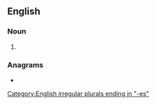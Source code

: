 {{also|métathèses}}
==English==

===Noun===
{{head|en|noun form}}

# {{plural of|en|metathesis}}

===Anagrams===
* {{anagrams|en|a=aeeehmsstt|teamsheets}}

[[Category:English irregular plurals ending in "-es"]]